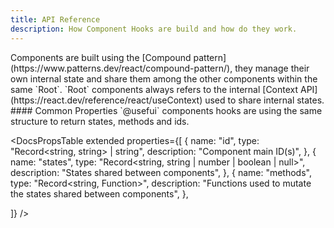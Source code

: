 ```yaml
---
title: API Reference
description: How Component Hooks are build and how do they work.
---
```


<DocsSection>

<DocsTextBlock className="m-b-medium-60">
  Components are built using the [Compound
  pattern](https://www.patterns.dev/react/compound-pattern/), they manage their
  own internal state and share them among the other components within the same
  `Root`.
</DocsTextBlock>

<DocsTextBlock className="m-b-medium-60">
  `Root` components always refers to the internal [Context
  API](https://react.dev/reference/react/useContext) used to share internal
  states.
</DocsTextBlock>
</DocsSection>

<DocsSection>
  <DocsBanner
    title="Compound pattern and Component Hook"
    description="When the Compound pattern is used, you can import the Component Hook to access its internal functions and adjust the component behavior to handle complex interactions and or mutations."
    mode="meta"
  />
</DocsSection>

<DocsSection className="m-y-large-10">
#### Common Properties

<DocsTextBlock className="m-b-medium-60">
  `@usefui` components hooks are using the same structure to return states,
  methods and ids.
</DocsTextBlock>

<DocsPropsTable
  extended
  properties={[
    {
      name: "id",
      type: "Record<string, string> | string",
      description: "Component main ID(s)",
    },
    {
      name: "states",
      type: "Record<string, string | number | boolean | null>",
      description: "States shared between components",
    },
    {
      name: "methods",
      type: "Record<string, Function>",
      description: "Functions used to mutate the states shared between components",
    },

]}
/>

</DocsSection>

<DocsFooter
  prev="/docs/components-hooks/usage"
  next="/docs/components-hooks/use-accordion"
/>
